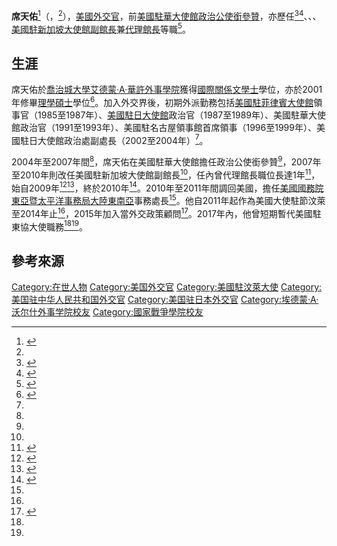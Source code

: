 {{noteTA
|G1=PresidentsUS
|G2=USGov
|G3=People
|G4=USState
|G5=地名
|G6=Country
}}
{{infobox officeholder
|name             = 席天佑<br>{{lang|en|Daniel L. Shields}}
|image            = Daniel L Shields ambassador.jpg 
|office           = {{Link-en|美國駐東南亞國家協會大使列表|List of United States ambassadors to the Association of Southeast Asian Nations|美國駐東協代理大使}}
|president        = 
|term_start       =2017年
|term_end         =2017年
|predecessor     = 
|successor        = 
|office2           = {{Link-en|美國駐汶萊大使|United States Ambassador to Brunei}}
|president2        = 
|term_start2       =2011年
|term_end2         =2014年
|predecessor2     = 
|successor2        = 
|office3           =  [[美國駐新加坡大使館|美國駐新加坡大使館代理館長]]
|president3        = 
|term_start3       = 2009年
|term_end3         = 2010年
|predecessor3 = 
|successor3        = 
|office4           = {{Link-ja|美國駐名古屋領事館|在名古屋米国領事館}}首席領事
|president4        = 
|term_start4       = 1996年
|term_end4         = 1999年
|predecessor4 = 
|successor4        = 
|birth_place      = 
|birth_date       ={{birth year and age|1963|}}<ref name="state">{{cite web |script-title=en:Daniel L. Shields 3rd (1963–) |url=https://history.state.gov/departmenthistory/people/shields-daniel-l |publisher={{lang|en|[[美國國務院歷史文獻辦公室|Office of the Historian, U.S. Department of State]]}} |accessdate=2020-08-26 |archiveurl=https://archive.today/20200924001403/https://history.state.gov/departmenthistory/people/shields-daniel-l |archivedate=2020-09-24 }}</ref>
|nationality={{USA}}
|children         =
|education        = [[喬治城大學|喬治城大學]][[艾德蒙·A·華許外事學院|艾德蒙·A·華許外事學院]]<br>{{Link-en|國家戰爭學院|National War College}}
}}

'''席天佑'''<ref name="駐華">{{Cite web |title=美利坚合众国大使馆 |publisher=[[人民网|人民网]] |url=http://www.guonianzhu.com/GB/8212/84992/84993/5811509.html |date=2007-06-01 |archiveurl=https://archive.today/20191111054113/http://www.guonianzhu.com/GB/8212/84992/84993/5811509.html |archivedate=2019-11-11 |accessdate=2019-11-11 |dead-url=yes }}</ref>（{{lang-en|Daniel Luke Shields III}}，{{bd|1963年||||catIdx=Shields}}<ref name="state"/>），[[美國|美國]][[外交官|外交官]]，前[[美國駐華大使館|美國駐華大使館]][[政治|政治]][[公使銜參贊|公使銜參贊]]，亦歷任{{Link-en|美國駐東南亞國家協會大使列表|List of United States ambassadors to the Association of Southeast Asian Nations|美國駐東南亞國家協會臨時代理大使}}<ref name="商會">{{cite web |title=President's Newsletter June 2018 |url=https://www.usasean.org/presidents-newsletter/2018/06 |publisher={{lang|en|{{Link-en|美國東協商會|US-ASEAN Business Council|US-ASEAN Business Council}}}} |accessdate=2020-10-09 |archiveurl=https://archive.today/20201009100022/https://www.usasean.org/presidents-newsletter/2018/06 |archivedate=2020-10-09 }}</ref><ref name="Key Officers">{{citation|url=https://tr.usembassy.gov/wp-content/uploads/sites/91/111812.pdf |archive-url=https://web.archive.org/web/20201010060448/https://tr.usembassy.gov/wp-content/uploads/sites/91/111812.pdf <!-- shortul https://is.gd/Q2jVJX --> |archivedate=2020-10-10 |accessdate=2020-10-10 |date=2017-10-26 |publisher={{lang|en|[[U.S._Department_of_State|U.S. Department of State]]}} |script-title=en:Telephone Directory - Key Officers of Foreign Service Posts |page=KO-30}}</ref>、{{Link-en|美國駐汶萊大使|United States Ambassador to Brunei}}、{{Link-ja|美國駐名古屋領事館|在名古屋米国領事館|美國駐名古屋首席領事}}、[[美國駐新加坡大使館|美國駐新加坡大使館]][[使領館副館長|副館長]]兼[[臨時代辦|代理館長]]等職<ref name="汶萊">{{cite web |script-title=en:Ambassador Daniel L. Shields |url=http://brunei.usembassy.gov/ambassador.html |publisher={{lang|en|Embassy of the United States, Darussalam}} |accessdate=2012-02-20 |archiveurl=https://archive.today/20120220013917/http://brunei.usembassy.gov/ambassador.html |archivedate=2012-02-20 }}</ref>。

==生涯==

席天佑於[[喬治城大學|喬治城大學]][[艾德蒙·A·華許外事學院|艾德蒙·A·華許外事學院]]獲得[[國際關係|國際關係]][[文學士|文學士]]學位，亦於2001年修畢{{Link-en|國家戰爭學院|National War College}}[[理學碩士|理學碩士]]學位<ref name="Jason">{{cite news |author={{lang|en|Parisi, Jason}} |script-title=en:An Interview with Daniel Shields, U.S. Ambassador to Brunei Darussalam |url=https://thepolitic.org/an-interview-with-daniel-shields-u-s-ambassador-to-brunei-darussalam/ |accessdate=2020-08-26 |publisher={{lang|en|{{Link-en|耶魯政治期刊|The Politic|The Politic}}}} |date=2013-08-17 |archive-url=https://archive.today/20200129201557/https://thepolitic.org/an-interview-with-daniel-shields-u-s-ambassador-to-brunei-darussalam/ |archivedate=2020-01-29 }}</ref>。加入外交界後，初期外派勤務包括[[美國駐菲律賓大使館|美國駐菲律賓大使館]]領事官（1985至1987年）、[[美國駐日大使館|美國駐日大使館]]政治官（1987至1989年）、美國駐華大使館政治官（1991至1993年）、美國駐名古屋領事館首席領事（1996至1999年）、美國駐日大使館政治處副處長（2002至2004年）<ref name="汶萊"/>。

2004年至2007年間<ref name="汶萊"/>，席天佑在美國駐華大使館擔任政治公使銜參贊<ref name="駐華"/>，2007年至2010年則改任美國駐新加坡大使館副館長<ref name="汶萊"/>，任內曾代理館長職位長達1年<ref name="FRC">{{cite web |script-title=en:STATEMENT OF DANIEL L. SHIELDS, III AMBASSADOR-DESIGNATE TO BRUNEI DARUSSALAM BEFORE THE SENATE FOREIGN RELATIONS COMMITTEE |url=https://www.foreign.senate.gov/imo/media/doc/Shields_Testimony.pdf |publisher={{lang|en|[[美國參議院外交委員會|Foreign Relations Committee]]}} |accessdate=2020-08-26 |archive-url=https://web.archive.org/web/20181224150056/https://www.foreign.senate.gov/imo/media/doc/Shields_Testimony.pdf |archivedate=2018-12-24 |dead-url=no }}</ref>，始自2009年<ref name="CIA2009">{{cite web |script-title=en:World Factbook - Singapore |url=https://www.cia.gov/library/publications/the-world-factbook/geos/countrytemplate_sn.html |publisher={{lang|en|[[Central_Intelligence_Agency|Central Intelligence Agency]] (CIA)}} |accessdate=2009-06-16 |archiveurl=https://archive.today/20090616123927/https://www.cia.gov/library/publications/the-world-factbook/geos/countrytemplate_sn.html |archivedate=2009-06-16 }}</ref><ref name="Embassy Singapore 201002">{{cite web |script-title=en:Ambassador |url=http://singapore.usembassy.gov/ambassador.html |publisher={{lang|en|[[美國駐新加坡大使館|美國駐新加坡大使館]]}} |accessdate=2010-02-13 |archiveurl=https://web.archive.org/web/20140821130808/http://singapore.usembassy.gov/ambassador.html |archivedate=2014-08-21 |dead-url=yes }}</ref>，終於2010年<ref name="CIA2010">{{cite web |script-title=en:World Factbook - Singapore |url=https://www.cia.gov/library/publications/the-world-factbook/geos/countrytemplate_sn.html |publisher={{lang|en|[[Central_Intelligence_Agency|Central Intelligence Agency]] (CIA)}} |accessdate=2010-04-25 |archiveurl=https://archive.today/20100425024350/https://www.cia.gov/library/publications/the-world-factbook/geos/countrytemplate_sn.html |archivedate=2010-04-25 }}</ref>。2010年至2011年間調回美國，擔任[[美國國務院東亞暨太平洋事務局|美國國務院東亞暨太平洋事務局]][[大陸東南亞|大陸東南亞]]事務處長<ref name="汶萊"/>。他自2011年起作為美國大使駐節汶萊至2014年止<ref name="state"/>，2015年加入{{Link-en|美國陸軍戰爭學院|United States Army War College}}當外交政策顧問<ref name="USAWC">{{citation |url=https://www.armywarcollege.edu/news/Archives/12506.pdf |archive-url=https://web.archive.org/web/20201009100145/https://www.armywarcollege.edu/news/Archives/12506.pdf |archivedate=2020-10-09 |accessdate=2020-10-10 |date=2015-05-10 |publisher={{lang|en|{{Link-en|美國陸軍戰爭學院|United States Army War College}}}} |script-title=en:U.S. Army War College Archives - News Article |chapter={{lang|en|International Fellows sponsors make a joyful noise with enduring impact}} |author={{lang|en|Carol Kerr}} |page=1 |dead-url=no }}</ref>。2017年內，他曾短期暫代美國駐東協大使職務<ref name="商會"/><ref name="Key Officers"/>。

==參考來源==
{{reflist}}

{{start box}}
{{s-dip}}
{{s-before|珍·波克拉吉|{{lang|en|Jane E. Bocklage}} }}
{{s-title| {{Link-en|美國駐東南亞國家協會大使|List of United States ambassadors to the Association of Southeast Asian Nations|美國駐東協代理大使}}{{small|（[[臨時代辦|代辦]]）}}|2017年<!-- https://archive.is/D6F7c --><!-- https://archive.is/DNW2Q -->}}
{{s-after|珍·波克拉吉|{{lang|en|Jane E. Bocklage}}  }}
{{s-before|史提芬·布萊克|{{lang|en|Stephen Blake}} }}
{{s-title| [[美國國務院亞太局|美國國務院亞太局]][[大陸東南亞|大陸東南亞]]處長|2010年－2011年}}
{{s-after|[[馬博智|馬博智]]|{{lang|en|W. Patrick Murphy}} }}
{{s-before|{{Link-en|派翠西亞·赫柏德|Patricia L. Herbold}}|{{lang|en|Patricia L. Herbold}}}}
{{s-title|[[美國駐新加坡大使館|美國駐新加坡大使館]]代理館長{{small|（[[臨時代辦|代辦]]）}}|2009年－2010年}}
{{s-after|[[大卫·阿德尔曼|大卫·阿德尔曼]]|{{lang|en|David I. Adelman}} }}
{{s-before|{{Link-en|朱蒂絲·費金|Judith Fergin}}|{{lang|en|Judith Fergin}}}}
{{s-title|[[美國駐新加坡大使館|美國駐新加坡大使館]][[使領館副館長|副館長]]|2007年－2010年}}
{{s-after|路易斯·馬澤爾|{{lang|en|Louis Mazel}} }}
{{s-before|艾堅恩|{{lang|en|Jonathan M. Aloisi}} }}
{{s-title|[[美國駐華大使館|美國駐華大使館]]政治[[公使銜參贊|公使銜參贊]]|2004年－2007年}}
{{s-after|宋安邦|{{lang|en|Aubrey Carlson}} <!-- https://is.gd/QyGShL，Key Officers國務院電話通訊錄，2008-08-12，頁KO-56 -->}}
{{s-before|法蘭克·史丹利|{{lang|en|Frank W. Stanley }}}}
{{s-title|{{Link-ja|美國駐名古屋領事館|在名古屋米国領事館}}首席領事|1996年－1999年}}
{{s-after|雨果·卡爾·蓋廷格|{{lang|en|Hugo Carl Gettinger}} }}
{{end box}}
{{美國駐汶萊大使}}
{{DEFAULTSORT:Shields, Daniel Luke}}
[[Category:在世人物|Category:在世人物]]
[[Category:美国外交官|Category:美国外交官]]
[[Category:美國駐汶萊大使|Category:美國駐汶萊大使]]
[[Category:美国驻中华人民共和国外交官|Category:美国驻中华人民共和国外交官]]
[[Category:美国驻日本外交官|Category:美国驻日本外交官]]
[[Category:埃德蒙·A·沃尔什外事学院校友|Category:埃德蒙·A·沃尔什外事学院校友]]
[[Category:國家戰爭學院校友|Category:國家戰爭學院校友]]